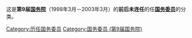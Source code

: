 这是'''第9届[[中华人民共和国国务院|国务院]]'''（1998年3月－2003年3月）的'''前后未连任'''的任'''[[国务委员|国务委员]]'''的分类。

[[Category:历任国务委员|Category:历任国务委员]]
[[Category:国务委员_(第9届国务院)|Category:国务委员 (第9届国务院)]]